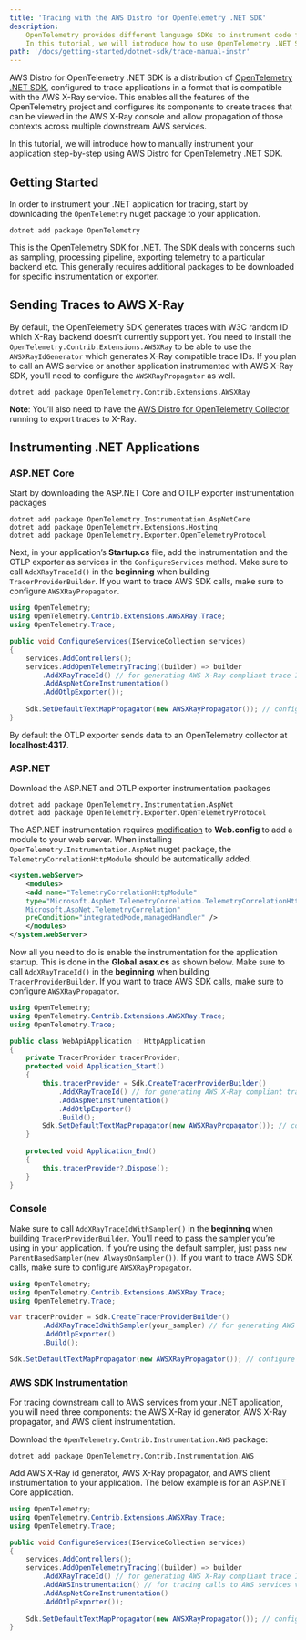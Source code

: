 ```yaml
---
title: 'Tracing with the AWS Distro for OpenTelemetry .NET SDK'
description:
    OpenTelemetry provides different language SDKs to instrument code for collecting telemetry data in the application.
    In this tutorial, we will introduce how to use OpenTelemetry .NET SDK for traces instrumentation in the application.
path: '/docs/getting-started/dotnet-sdk/trace-manual-instr'
---
```



AWS Distro for OpenTelemetry .NET SDK is a distribution of [OpenTelemetry .NET SDK](https://github.com/open-telemetry/opentelemetry-dotnet),
configured to trace applications in a format that is compatible with the AWS X-Ray service.
This enables all the features of the OpenTelemetry project and configures its components to create traces that can be viewed in the AWS X-Ray console and allow propagation of those contexts across multiple downstream AWS services.

In this tutorial, we will introduce how to manually instrument your application step-by-step using AWS Distro for OpenTelemetry .NET SDK.

<SectionSeparator />

## Getting Started

In order to instrument your .NET application for tracing, start by downloading the `OpenTelemetry` nuget package to your application.

```shell
dotnet add package OpenTelemetry
```

This is the OpenTelemetry SDK for .NET. The SDK deals with concerns such as sampling, processing pipeline, exporting telemetry to a particular backend etc.
This generally requires additional packages to be downloaded for specific instrumentation or exporter.

<SectionSeparator />

## Sending Traces to AWS X-Ray

By default, the OpenTelemetry SDK generates traces with W3C random ID which X-Ray backend doesn’t currently support yet.
You need to install the `OpenTelemetry.Contrib.Extensions.AWSXRay` to be able to use the `AWSXRayIdGenerator` which generates X-Ray compatible trace IDs.
If you plan to call an AWS service or another application instrumented with AWS X-Ray SDK, you’ll need to configure the `AWSXRayPropagator` as well.

```shell
dotnet add package OpenTelemetry.Contrib.Extensions.AWSXRay
```

**Note**: You’ll also need to have the [AWS Distro for OpenTelemetry Collector](https://github.com/aws-observability/aws-otel-collector) running to export traces to X-Ray.

<SectionSeparator />

## Instrumenting .NET Applications

### ASP.NET Core

Start by downloading the ASP.NET Core and OTLP exporter instrumentation
packages

```shell
dotnet add package OpenTelemetry.Instrumentation.AspNetCore
dotnet add package OpenTelemetry.Extensions.Hosting
dotnet add package OpenTelemetry.Exporter.OpenTelemetryProtocol
```

Next, in your application’s **Startup.cs** file, add the instrumentation and the OTLP exporter as services in the `ConfigureServices` method.
Make sure to call `AddXRayTraceId()` in the **beginning** when building `TracerProviderBuilder`. If you want to trace AWS SDK calls, make sure to configure `AWSXRayPropagator`.

```csharp
using OpenTelemetry;
using OpenTelemetry.Contrib.Extensions.AWSXRay.Trace;
using OpenTelemetry.Trace;

public void ConfigureServices(IServiceCollection services)
{
    services.AddControllers();
    services.AddOpenTelemetryTracing((builder) => builder
        .AddXRayTraceId() // for generating AWS X-Ray compliant trace IDs
        .AddAspNetCoreInstrumentation()
        .AddOtlpExporter());  
        
    Sdk.SetDefaultTextMapPropagator(new AWSXRayPropagator()); // configure AWS X-Ray propagator            
}
```

By default the OTLP exporter sends data to an OpenTelemetry collector at **localhost:4317**.

<SubSectionSeparator />

### ASP.NET

Download the ASP.NET and OTLP exporter instrumentation packages

```shell
dotnet add package OpenTelemetry.Instrumentation.AspNet
dotnet add package OpenTelemetry.Exporter.OpenTelemetryProtocol
```

The ASP.NET instrumentation requires [modification](https://github.com/open-telemetry/opentelemetry-dotnet/blob/master/src/OpenTelemetry.Instrumentation.AspNet/README.md#step-2-modify-webconfig)
to **Web.config** to add a module to your web server. When installing `OpenTelemetry.Instrumentation.AspNet` nuget package, the `TelemetryCorrelationHttpModule` should be automatically added.

```xml
<system.webServer>
    <modules>
    <add name="TelemetryCorrelationHttpModule"
    type="Microsoft.AspNet.TelemetryCorrelation.TelemetryCorrelationHttpModule,
    Microsoft.AspNet.TelemetryCorrelation"
    preCondition="integratedMode,managedHandler" />
    </modules>
</system.webServer>
```

Now all you need to do is enable the instrumentation for the application startup. This is done in the **Global.asax.cs** as shown below. Make sure to call `AddXRayTraceId()` in the **beginning** when building `TracerProviderBuilder`.
If you want to trace AWS SDK calls, make sure to configure `AWSXRayPropagator`.

```csharp
using OpenTelemetry;
using OpenTelemetry.Contrib.Extensions.AWSXRay.Trace;
using OpenTelemetry.Trace;

public class WebApiApplication : HttpApplication
{
    private TracerProvider tracerProvider;
    protected void Application_Start()
    {
        this.tracerProvider = Sdk.CreateTracerProviderBuilder()
            .AddXRayTraceId() // for generating AWS X-Ray compliant trace IDs
            .AddAspNetInstrumentation()
            .AddOtlpExporter()
            .Build();
        Sdk.SetDefaultTextMapPropagator(new AWSXRayPropagator()); // configure AWS X-Ray propagator
    }
    
    protected void Application_End()
    {
        this.tracerProvider?.Dispose();
    }
}
```

<SubSectionSeparator />

### Console

Make sure to call `AddXRayTraceIdWithSampler()` in the **beginning** when building `TracerProviderBuilder`. You’ll need to pass the sampler you’re using in your application.
If you’re using the default sampler, just pass `new ParentBasedSampler(new AlwaysOnSampler())`. If you want to trace AWS SDK calls, make sure to configure `AWSXRayPropagator`.

```csharp
using OpenTelemetry;
using OpenTelemetry.Contrib.Extensions.AWSXRay.Trace;
using OpenTelemetry.Trace;

var tracerProvider = Sdk.CreateTracerProviderBuilder()
        .AddXRayTraceIdWithSampler(your_sampler) // for generating AWS X-Ray compliant trace IDs
        .AddOtlpExporter()
        .Build();

Sdk.SetDefaultTextMapPropagator(new AWSXRayPropagator()); // configure AWS X-Ray propagator
```

<SubSectionSeparator />

### AWS SDK Instrumentation

For tracing downstream call to AWS services from your .NET application, you will need three components: the AWS X-Ray id generator, AWS X-Ray propagator, and AWS client instrumentation. 

Download the `OpenTelemetry.Contrib.Instrumentation.AWS` package:

```shell
dotnet add package OpenTelemetry.Contrib.Instrumentation.AWS
```

Add AWS X-Ray id generator, AWS X-Ray propagator, and AWS client instrumentation to your application. The below example is for an ASP.NET Core application.

```csharp
using OpenTelemetry;
using OpenTelemetry.Contrib.Extensions.AWSXRay.Trace;
using OpenTelemetry.Trace;

public void ConfigureServices(IServiceCollection services)
{
    services.AddControllers();
    services.AddOpenTelemetryTracing((builder) => builder
        .AddXRayTraceId() // for generating AWS X-Ray compliant trace IDs
        .AddAWSInstrumentation() // for tracing calls to AWS services via AWS SDK for .NET
        .AddAspNetCoreInstrumentation()
        .AddOtlpExporter());   
    
    Sdk.SetDefaultTextMapPropagator(new AWSXRayPropagator()); // configure AWS X-Ray propagator          
}
```
